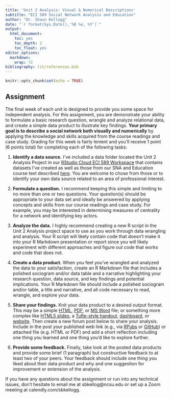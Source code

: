 ```yaml
---
title: 'Unit 2 Analysis: Visual & Numerical Descriptions'
subtitle: "ECI 589 Social Network Analysis and Education"
author: "Dr. Shaun Kellogg"
date: "`r format(Sys.Date(),'%B %e, %Y')`"
output:
  html_document:
    toc: yes
    toc_depth: 2
    toc_float: yes
editor_options:
  markdown:
    wrap: 72
bibliography: lit/references.bib
---
```


```r
knitr::opts_chunk$set(echo = TRUE)
```

## Assignment

The final week of each unit is designed to provide you some space for
independent analysis. For this assignment, you are demonstrate your
ability to formulate a basic research question, wrangle and analyze
relational data, and create a simple data product to illustrate key
findings. **Your primary goal is to describe a social network both
visually and numerically** by applying the knowledge and skills acquired
from the course readings and case study. Grading for this week is fairly
lenient and you'll receive 1 point (6 points total) for completing each
of the following tasks:

1.  **Identify a data source.** I've included a data folder located the
    Unit 2 Analysis Project in our [RStudio Cloud ECI 589
    Workspace](https://rstudio.cloud/spaces/146919/join?access_code=VgotVV692OpRoxZvrOp9oW8a2EThPX5kHkJ7Vgf8)
    that contains datasets I've created as well as those from our SNA
    and Education course text described
    [here](https://studysites.sagepub.com/carolan/study/resources.htm).
    You are welcome to chose from those or to identify your own data
    source related to an area of professional interest.

2.  **Formulate a question.** I recommend keeping this simple and
    limiting to no more than one or two questions. Your question(s)
    should be appropriate to your data set and ideally be answered by
    applying concepts and skills from our course readings and case
    study. For example, you may be interested in determining measures of
    centrality for a network and identifying key actors.

3.  **Analyze the data.** I highly recommend creating a new R script in
    the Unit 2 Analysis project space to use as you work through data
    wrangling and analysis. Your R script will likely contain code that
    doesn't make it into your R Markdown presentation or report since
    you will likely experiment with different approaches and figure out
    code that works and code that does not.

4.  **Create a data product.** When you feel you've wrangled and
    analyzed the data to your satisfaction, create an R Markdown file
    that includes a polished sociogram and/or data table and a narrative
    highlighting your research question, data source, and key findings
    and potential implications. Your R Markdown file should include a
    polished sociogram and/or table, a title and narrative, and all code
    necessary to read, wrangle, and explore your data.

5.  **Share your findings.** Knit your data product to a desired output
    format. This may be a simple
    [HTML](https://bookdown.org/yihui/rmarkdown/html-document.html),
    [PDF](https://bookdown.org/yihui/rmarkdown/pdf-document.html), or
    [MS Word](https://bookdown.org/yihui/rmarkdown/word-document.html)
    file; or something more complex like [HTML5
    slides](https://bookdown.org/yihui/rmarkdown/ioslides-presentation.html),
    a [Tufte-style
    handout](https://bookdown.org/yihui/rmarkdown/tufte-handouts.html),
    [dashboard](https://rmarkdown.rstudio.com/flexdashboard/), or
    [website](https://bookdown.org/yihui/rmarkdown/rmarkdown-site.html).
    Then create a new forum post below to share your analysis. Include
    in the post your published web link (e.g., via
    [RPubs](https://rpubs.com/about/getting-started) or
    [GitHub](https://towardsdatascience.com/how-to-create-a-free-github-pages-website-53743d7524e1))
    or attached file (e.g. HTML or PDF) and add a short reflection
    including one thing you learned and one thing you'd like to explore
    further.

6.  **Provide some feedback.** Finally, take look at the posted data
    products and provide some brief (1 paragraph) but constructive
    feedback to at least two of your peers. Your feedback should include
    one thing you liked about their data product and why and one
    suggestion for improvement or extension of the analysis.

If you have any questions about the assignment or run into any technical
issues, don't hesitate to email me at sbkellog\@ncsu.edu or set up a
Zoom meeting at calendly.com/sbkellogg.

